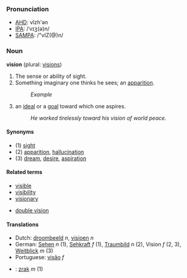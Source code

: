 ===Pronunciation===
*[[w:AHD|AHD]]: vĭzh'ən
*[[w:IPA|IPA]]: /ˈvɪʒ(ə)n/
*[[w:SAMPA|SAMPA]]: /"vIZ(@)n/

===Noun===
'''vision''' (plural: [[visions]])

# The sense or ability of sight.
# Something imaginary one thinks he sees; an [[apparition]].
#:''Example''
# an [[ideal]] or a [[goal]] toward which one aspires.
#:''He worked tirelessly toward his vision of world peace.''

====Synonyms====
*(1) [[sight]]
*(2) [[apparition]], [[hallucination]]
*(3) [[dream]], [[desire]], [[aspiration]]

====Related terms====
*[[visible]]
*[[visibility]]
*[[visionary]]

*[[double vision]]

====Translations====
*Dutch: [[droombeeld]] ''n'', [[visioen]] ''n''
*German: [[Sehen]] ''n'' (1), [[Sehkraft]] ''f'' (1), [[Traumbild]] ''n'' (2), Vision ''f'' (2, 3), [[Weitblick]] ''m'' (3)
*Portuguese: [[visão]] ''f''
*{{sk}}: [[zrak#Slovak|zrak]] ''m'' (1)